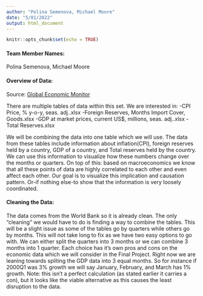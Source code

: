 ```yaml
---
author: "Polina Semenova, Michael Moore"
date: "5/01/2022"
output: html_document
---
```


```r
knitr::opts_chunk$set(echo = TRUE)
```

#### Team Member Names:
Polina Semenova, Michael Moore

#### Overview of Data: 
Source: [Global Economic Monitor](https://www.kaggle.com/datasets/theworldbank/global-economic-monitor)

There are multiple tables of data within this set. We are interested in:
  -CPI Price, % y-o-y, seas. adj..xlsx
  -Foreign Reserves, Months Import Cover, Goods.xlsx
  -GDP at market prices, current US$, millions, seas. adj..xlsx
  -Total Reserves.xlsx
  
We will be combining the data into one table which we will use. The data from these tables include information about inflation(CPI), foreign reserves held by a country, GDP of a country, and Total reserves held by the country. We can use this information to visualize how these numbers change over the months or quarters. On top of this: based on macroeconomics we know that all these points of data are highly correlated to each other and even affect each other. Our goal is to visualize this implication and causation pattern. Or-if nothing else-to show that the information is very loosely coordinated. 


#### Cleaning the Data: 
The data comes from the World Bank so it is already clean. The only "cleaning" we would have to do is finding a way to combine the tables. This will be a slight issue as some of the tables go by quarters while others go by months. This will not take long to fix as we have two easy options to go with. We can either split the quarters into 3 months or we can combine 3 months into 1 quarter. Each choice has it's own pros and cons on the economic data which we will consider in the Final Project. Right now we are leaning towards spliting the GDP data into 3 equal months. So for instance if 2000Q1 was 3% growth we will say January, February, and March has 1% growth. Note: this isn't a perfect calculation (as stated earlier it carries a con), but it looks like the viable alternative as this causes the least disruption to the data. 